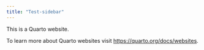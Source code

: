 ```yaml
---
title: "Test-sidebar"
---
```


This is a Quarto website.

To learn more about Quarto websites visit <https://quarto.org/docs/websites>.
